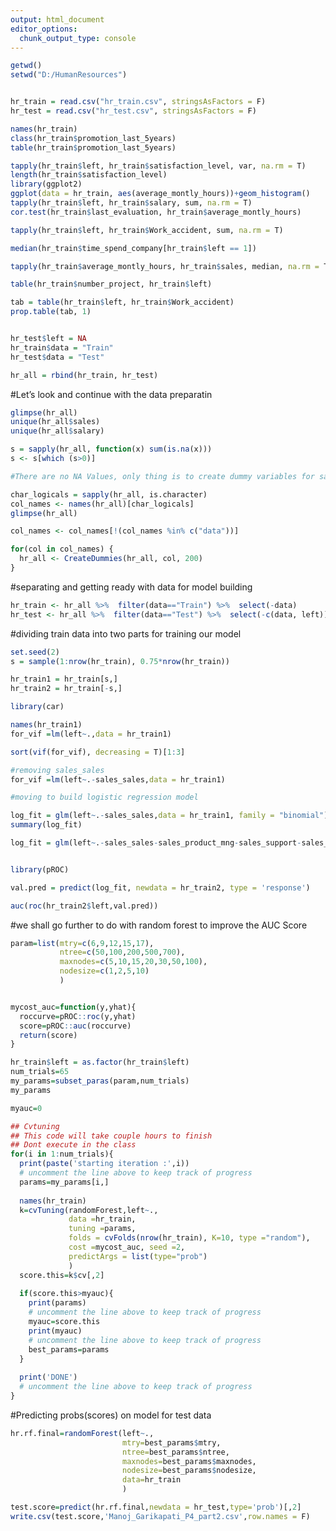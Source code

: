 ---
output: html_document
editor_options: 
  chunk_output_type: console
---

```{r}
getwd()
setwd("D:/HumanResources")


hr_train = read.csv("hr_train.csv", stringsAsFactors = F)
hr_test = read.csv("hr_test.csv", stringsAsFactors = F)

names(hr_train)
class(hr_train$promotion_last_5years)
table(hr_train$promotion_last_5years)

tapply(hr_train$left, hr_train$satisfaction_level, var, na.rm = T)
length(hr_train$satisfaction_level)
library(ggplot2)
ggplot(data = hr_train, aes(average_montly_hours))+geom_histogram()
tapply(hr_train$left, hr_train$salary, sum, na.rm = T)
cor.test(hr_train$last_evaluation, hr_train$average_montly_hours)

tapply(hr_train$left, hr_train$Work_accident, sum, na.rm = T)

median(hr_train$time_spend_company[hr_train$left == 1])

tapply(hr_train$average_montly_hours, hr_train$sales, median, na.rm = T)

table(hr_train$number_project, hr_train$left)

tab = table(hr_train$left, hr_train$Work_accident)
prop.table(tab, 1)


hr_test$left = NA
hr_train$data = "Train"
hr_test$data = "Test"

hr_all = rbind(hr_train, hr_test)
```


#Let's look and continue with the data preparatin
```{r}
glimpse(hr_all)
unique(hr_all$sales)
unique(hr_all$salary)

s = sapply(hr_all, function(x) sum(is.na(x)))
s <- s[which (s>0)]

#There are no NA Values, only thing is to create dummy variables for sales and salary
```


```{r}
char_logicals = sapply(hr_all, is.character)
col_names <- names(hr_all)[char_logicals]
glimpse(hr_all)

col_names <- col_names[!(col_names %in% c("data"))]

for(col in col_names) {
  hr_all <- CreateDummies(hr_all, col, 200)
}
```

#separating and getting ready with data for model building

```{r}
hr_train <- hr_all %>%  filter(data=="Train") %>%  select(-data)
hr_test <- hr_all %>%  filter(data=="Test") %>%  select(-c(data, left))
```

#dividing train data into two parts for training our model

```{r}
set.seed(2)
s = sample(1:nrow(hr_train), 0.75*nrow(hr_train))

hr_train1 = hr_train[s,]
hr_train2 = hr_train[-s,]
```

```{r}
library(car)

names(hr_train1)
for_vif =lm(left~.,data = hr_train1)

sort(vif(for_vif), decreasing = T)[1:3]

#removing sales_sales
for_vif =lm(left~.-sales_sales,data = hr_train1)

#moving to build logistic regression model

log_fit = glm(left~.-sales_sales,data = hr_train1, family = "binomial")
summary(log_fit)

log_fit = glm(left~.-sales_sales-sales_product_mng-sales_support-sales_IT-sales_marketing-sales_technical, data=hr_train1,family = "binomial")


library(pROC)

val.pred = predict(log_fit, newdata = hr_train2, type = 'response')

auc(roc(hr_train2$left,val.pred))

```

#we shall go further to do with random forest to improve the AUC Score


```{r}
param=list(mtry=c(6,9,12,15,17),
           ntree=c(50,100,200,500,700),
           maxnodes=c(5,10,15,20,30,50,100),
           nodesize=c(1,2,5,10)
           )


mycost_auc=function(y,yhat){
  roccurve=pROC::roc(y,yhat)
  score=pROC::auc(roccurve)
  return(score)
}

hr_train$left = as.factor(hr_train$left)
num_trials=65
my_params=subset_paras(param,num_trials)
my_params

myauc=0

## Cvtuning
## This code will take couple hours to finish
## Dont execute in the class
for(i in 1:num_trials){
  print(paste('starting iteration :',i))
  # uncomment the line above to keep track of progress
  params=my_params[i,]
  
  names(hr_train)
  k=cvTuning(randomForest,left~., 
             data =hr_train,
             tuning =params,
             folds = cvFolds(nrow(hr_train), K=10, type ="random"),
             cost =mycost_auc, seed =2,
             predictArgs = list(type="prob")
             )
  score.this=k$cv[,2]
  
  if(score.this>myauc){
    print(params)
    # uncomment the line above to keep track of progress
    myauc=score.this
    print(myauc)
    # uncomment the line above to keep track of progress
    best_params=params
  }
  
  print('DONE')
  # uncomment the line above to keep track of progress
}

```



#Predicting probs(scores) on model for test data
```{r}
hr.rf.final=randomForest(left~.,
                         mtry=best_params$mtry,
                         ntree=best_params$ntree,
                         maxnodes=best_params$maxnodes,
                         nodesize=best_params$nodesize,
                         data=hr_train
                         )

test.score=predict(hr.rf.final,newdata = hr_test,type='prob')[,2]
write.csv(test.score,'Manoj_Garikapati_P4_part2.csv',row.names = F)
```




